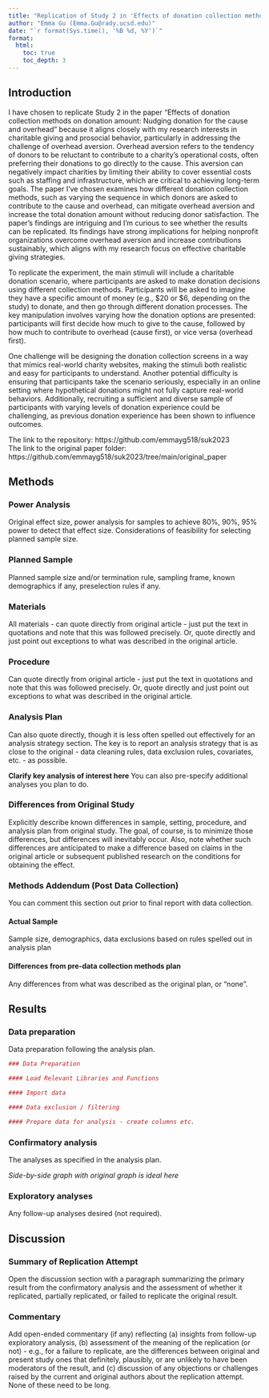 ```yaml
---
title: "Replication of Study 2 in 'Effects of donation collection methods on donation amount: Nudging donation for the cause and overhead' by Suk & Mudita (2023, Psychology & Marketing)"
author: "Emma Gu (Emma.Gu@rady.ucsd.edu)"
date: "`r format(Sys.time(), '%B %d, %Y')`"
format:
  html:
    toc: true
    toc_depth: 3
---
```


<!-- Replication reports should all use this template to standardize reporting across projects.  These reports will be public supplementary materials that accompany the summary report(s) of the aggregate results. -->

## Introduction

I have chosen to replicate Study 2 in the paper "Effects of donation collection methods on donation amount: Nudging donation for the cause and overhead" because it aligns closely with my research interests in charitable giving and prosocial behavior, particularly in addressing the challenge of overhead aversion. Overhead aversion refers to the tendency of donors to be reluctant to contribute to a charity's operational costs, often preferring their donations to go directly to the cause. This aversion can negatively impact charities by limiting their ability to cover essential costs such as staffing and infrastructure, which are critical to achieving long-term goals. The paper I’ve chosen examines how different donation collection methods, such as varying the sequence in which donors are asked to contribute to the cause and overhead, can mitigate overhead aversion and increase the total donation amount without reducing donor satisfaction. The paper's findings are intriguing and I'm curious to see whether the results can be replicated. Its findings have strong implications for helping nonprofit organizations overcome overhead aversion and increase contributions sustainably, which aligns with my research focus on effective charitable giving strategies.

To replicate the experiment, the main stimuli will include a charitable donation scenario, where participants are asked to make donation decisions using different collection methods. Participants will be asked to imagine they have a specific amount of money (e.g., \$20 or \$6, depending on the study) to donate, and then go through different donation processes. The key manipulation involves varying how the donation options are presented: participants will first decide how much to give to the cause, followed by how much to contribute to overhead (cause first), or vice versa (overhead first).

One challenge will be designing the donation collection screens in a way that mimics real-world charity websites, making the stimuli both realistic and easy for participants to understand. Another potential difficulty is ensuring that participants take the scenario seriously, especially in an online setting where hypothetical donations might not fully capture real-world behaviors. Additionally, recruiting a sufficient and diverse sample of participants with varying levels of donation experience could be challenging, as previous donation experience has been shown to influence outcomes.

The link to the repository: https://github.com/emmayg518/suk2023 \
The link to the original paper folder: https://github.com/emmayg518/suk2023/tree/main/original_paper

## Methods

### Power Analysis

Original effect size, power analysis for samples to achieve 80%, 90%, 95% power to detect that effect size. Considerations of feasibility for selecting planned sample size.

### Planned Sample

Planned sample size and/or termination rule, sampling frame, known demographics if any, preselection rules if any.

### Materials

All materials - can quote directly from original article - just put the text in quotations and note that this was followed precisely. Or, quote directly and just point out exceptions to what was described in the original article.

### Procedure

Can quote directly from original article - just put the text in quotations and note that this was followed precisely. Or, quote directly and just point out exceptions to what was described in the original article.

### Analysis Plan

Can also quote directly, though it is less often spelled out effectively for an analysis strategy section. The key is to report an analysis strategy that is as close to the original - data cleaning rules, data exclusion rules, covariates, etc. - as possible.

**Clarify key analysis of interest here** You can also pre-specify additional analyses you plan to do.

### Differences from Original Study

Explicitly describe known differences in sample, setting, procedure, and analysis plan from original study. The goal, of course, is to minimize those differences, but differences will inevitably occur. Also, note whether such differences are anticipated to make a difference based on claims in the original article or subsequent published research on the conditions for obtaining the effect.

### Methods Addendum (Post Data Collection)

You can comment this section out prior to final report with data collection.

#### Actual Sample

Sample size, demographics, data exclusions based on rules spelled out in analysis plan

#### Differences from pre-data collection methods plan

Any differences from what was described as the original plan, or “none”.

## Results

### Data preparation

Data preparation following the analysis plan.

```r
### Data Preparation

#### Load Relevant Libraries and Functions

#### Import data

#### Data exclusion / filtering

#### Prepare data for analysis - create columns etc.
```

### Confirmatory analysis

The analyses as specified in the analysis plan.

*Side-by-side graph with original graph is ideal here*

### Exploratory analyses

Any follow-up analyses desired (not required).

## Discussion

### Summary of Replication Attempt

Open the discussion section with a paragraph summarizing the primary result from the confirmatory analysis and the assessment of whether it replicated, partially replicated, or failed to replicate the original result.

### Commentary

Add open-ended commentary (if any) reflecting (a) insights from follow-up exploratory analysis, (b) assessment of the meaning of the replication (or not) - e.g., for a failure to replicate, are the differences between original and present study ones that definitely, plausibly, or are unlikely to have been moderators of the result, and (c) discussion of any objections or challenges raised by the current and original authors about the replication attempt. None of these need to be long.
